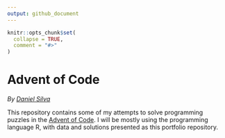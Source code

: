```yaml
---
output: github_document
---
```


<!-- README.md is generated from README.Rmd. Please edit that file -->

```r
knitr::opts_chunk$set(
  collapse = TRUE,
  comment = "#>"
)
```

# Advent of Code

<!-- badges: start -->
<!-- badges: end -->

_By [Daniel Silva](https://damarals.github.io/blog/)_

This repository contains some of my attempts to solve programming puzzles in the [Advent of Code](https://adventofcode.com).
I will be mostly using the programming language R, with data and solutions presented as this portfolio repository.
